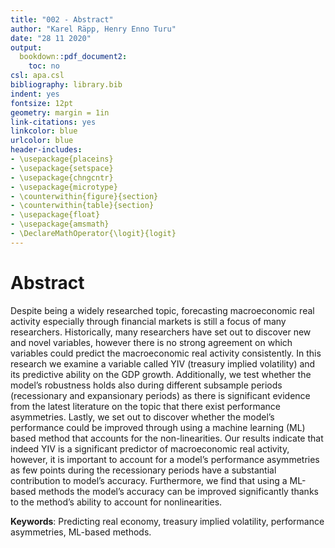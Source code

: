 ```yaml
---
title: "002 - Abstract"
author: "Karel Räpp, Henry Enno Turu"
date: "28 11 2020"
output: 
  bookdown::pdf_document2:
    toc: no
csl: apa.csl
bibliography: library.bib
indent: yes
fontsize: 12pt
geometry: margin = 1in
link-citations: yes
linkcolor: blue
urlcolor: blue
header-includes:
- \usepackage{placeins}
- \usepackage{setspace}
- \usepackage{chngcntr}
- \usepackage{microtype}
- \counterwithin{figure}{section}
- \counterwithin{table}{section}
- \usepackage{float}
- \usepackage{amsmath}
- \DeclareMathOperator{\logit}{logit}
---
```




\linespread{1.6}\selectfont

# Abstract

Despite being a widely researched topic, forecasting macroeconomic real activity especially through financial markets is still a focus of many researchers. Historically, many researchers have set out to discover new and novel variables, however there is no strong agreement on which variables could predict the macroeconomic real activity consistently. In this research we examine a variable called YIV (treasury implied volatility) and its predictive ability on the GDP growth. Additionally, we test whether the model’s robustness holds also during different subsample periods (recessionary and expansionary periods) as there is significant evidence from the latest literature on the topic that there exist performance asymmetries. Lastly, we set out to discover whether the model’s performance could be improved through using a machine learning (ML) based method that accounts for the non-linearities. Our results indicate that indeed YIV is a significant predictor of macroeconomic real activity, however, it is important to account for a model’s performance asymmetries as few points during the recessionary periods have a substantial contribution to model’s accuracy. Furthermore, we find that using a ML-based methods the model’s accuracy can be improved significantly thanks to the method’s ability to account for nonlinearities.



\begingroup
\noindent 
**Keywords**: Predicting real economy, treasury implied volatility, performance asymmetries, ML-based methods.
\endgroup



